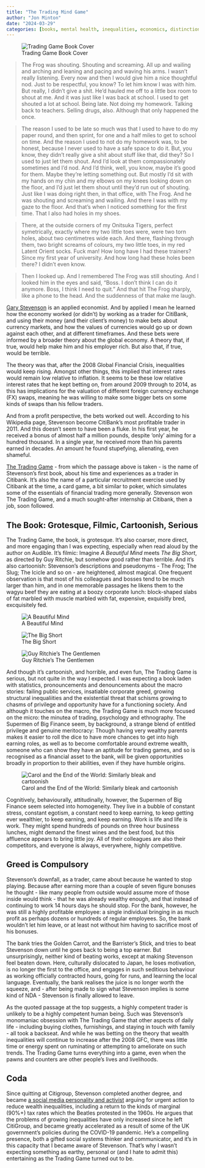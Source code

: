 ```yaml
---
title: "The Trading Mind Game"
author: "Jon Minton"
date: "2024-03-29"
categories: [books, mental health, inequalities, economics, distinction, banking]
---
```


![Trading Game Book Cover](https://cdn.penguin.co.uk/dam-assets/books/9780241636602/9780241636602-jacket-large.jpg)

> The Frog was shouting. Shouting and screaming. All up and wailing and arching and leaning and pacing and waving his arms. I wasn't really listening. Every now and then I would give him a nice thoughtful nod. Just to be respectful, you know? To let him know I was with him. But really, I didn't give a shit. He'd hauled me off to a little box room to shout at me. And it was just like I was back at school. I used to get shouted a lot at school. Being late. Not doing my homework. Talking back to teachers. Selling drugs, also. Although that only happened the once.

> The reason I used to be late so much was that I used to have to do my paper round, and then sprint, for one and a half miles to get to school on time. And the reason I used to not do my homework was, to be honest, because I never used to have a safe space to do it. But, you know, they didn't really give a shit about stuff like that, did they? So I used to just let them shout. And I'd look at them compassionately sometimes and I'd nod. And I'd think, well, you know, maybe it's good for them. Maybe they're letting something out. But mostly I'd sit with my hands on my chin and my elbows on my knees looking down on the floor, and I'd just let them shout until they'd run out of shouting. Just like I was doing right then, in that office, with The Frog. And he was shouting and screaming and wailing. And there I was with my gaze to the floor. And that's when I noticed something for the first time. That I also had holes in my shoes.

> There, at the outside corners of my Onitsuka Tigers, perfect symetrically, exactly where my two little toes were, were two torn holes, about two centimetres wide each. And there, flashing through them, two bright screams of colours, my two little toes, in my red Latent Orient socks. Fuck man! How long have I had these trainers? Since my first year of university. And how long had these holes been there? I didn't even know.

> Then I looked up. And I remembered The Frog was still shouting. And I looked him in the eyes and said, "Boss. I don't think I can do it anymore. Boss, I think I need to quit." And that hit The Frog sharply, like a phone to the head. And the suddenness of that make me laugh.

[Gary Stevenson](https://en.wikipedia.org/wiki/Gary_Stevenson_(economist)) is an applied economist. And by applied I mean he learned how the economy worked (or didn't) by working as a trader for CitiBank, and using their money (and their client's money) to make bets about currency markets, and how the values of currencies would go up or down against each other, and at different timeframes. And these bets were informed by a broader theory about the global economy. A theory that, if true, would help make him and his employer rich. But also that, if true, would be terrible.

The theory was that, after the 2008 Global Financial Crisis, inequalities would keep rising. Amongst other things, this implied that interest rates would remain low relative to inflation. It seems to be these low relative interest rates that he kept betting on, from around 2009 through to 2014, as this has implications for the valuation of different foreign currency exchange (FX) swaps, meaning he was willing to make some bigger bets on some kinds of swaps than his fellow traders.

And from a profit perspective, the bets worked out well. According to his Wikipedia page, Stevenson become CitiBank's most profitable trader in 2011. And this doesn't seem to have been a fluke. In his first year, he received a bonus of almost half a million pounds, despite 'only' aiming for a hundred thousand. In a single year, he received more than his parents earned in decades. An amount he found stupefying, alienating, even shameful.

[The Trading Game](https://www.penguin.co.uk/books/455809/the-trading-game-by-stevenson-gary/9780241636602) - from which the passage above is taken - is the name of Stevenson's first book, about his time and experiences as a trader in Citibank. It's also the name of a particular recruitment exercise used by Citibank at the time, a card game, a bit similar to poker, which simulates some of the essentials of financial trading more generally. Stevenson won The Trading Game, and a much sought-after internship at Citibank, then a job, soon followed.

## The Book: Grotesque, Filmic, Cartoonish, Serious

The Trading Game, the book, is grotesque. It's also coarser, more direct, and more engaging than I was expecting, especially when read aloud by the author on Audible. It's filmic: Imagine *A Beautiful Mind* meets *The Big Short*, as directed by Guy Ritchie, but somehow good rather than terrible. And it's also cartoonish: Stevenson's descriptions and pseudonyms - The Frog; The Slug; The Icicle and so on - are heightened, almost magical. One frequent observation is that most of his colleagues and bosses tend to be much larger than him, and in one memorable passages he likens them to the wagyu beef they are eating at a boozy corporate lunch: block-shaped slabs of fat marbled with muscle marbled with fat, expensive, exquisitly bred, excquisitely fed.

::: {layout-ncol="2"}
![A Beautiful Mind](https://i0.wp.com/the-art-of-autism.com/wp-content/uploads/2020/06/A-Beautiful-Mind.jpg?w=683&ssl=1){fig-alt="A Beautiful Mind"}

![The Big Short](https://m.media-amazon.com/images/I/91R+bbKP4KL._AC_SL1500_.jpg){fig-alt="The Big Short"}
:::

![Guy Ritchie's The Gentlemen](https://images.immediate.co.uk/production/volatile/sites/3/2024/02/the-gentlemen-key-art-79c5ff1.jpg?quality=90&webp=true&resize=1280,854){fig-alt="Guy Ritchie's The Gentlemen"}

And though it's cartoonish, and horrible, and even fun, The Trading Game is serious, but not quite in the way I expected. I was expecting a book laden with statistics, pronouncements and denouncements about the macro stories: failing public services, insatiable corporate greed, growing structural inequaliities and the existential threat that schisms growing to chasms of privilege and opportunity have for a functioning society. And although it touches on the macro, the Trading Game is much more focused on the micro: the minutea of trading, psychology and ethnography. The Supermen of Big Finance seem, by background, a strange blend of entitled privilege and genuine meritocracy: Though having very wealthy parents makes it easier to roll the dice to have more chances to get into high earning roles, as well as to become comfortable around extreme wealth, someone who can show they have an aptitude for trading games, and so is recognised as a financial asset to the bank, will be given opportunities broadly in proportion to their abilities, even if they have humble origins.

![Carol and the End of the World: Similarly bleak and cartoonish](https://preview.redd.it/this-is-a-screenrgrab-from-carol-and-the-end-of-the-world-v0-xgjdw6i9vd9c1.jpeg?auto=webp&s=d8a511e7fe850b07ae48ff087483bf9ef1635761)

Cognitively, behaviourally, attitudinally, however, the Supermen of Big Finance seem selected into homogeneity. They live in a bubble of constant stress, constant egotism, a constant need to keep earning, to keep getting ever wealthier, to keep earning, and keep earning. Work is life and life is work. They might spend hundreds of pounds on three hour business lunches, might demand the finest wines and the best food, but this affluence appears to bring little joy. All of their colleagues are also their competitors, and everyone is always, everywhere, highly competitive.

## Greed is Compulsory

Stevenson's downfall, as a trader, came about because he wanted to stop playing. Because after earning more than a couple of seven figure bonuses he thought - like many people from outside would assume more of those inside would think - that he was already wealthy enough, and that instead of continuing to work 14 hours days he should stop. For the bank, however, he was still a highly profitable employee: a single individual bringing in as much profit as perhaps dozens or hundreds of regular employees. So, the bank wouldn't let him leave, or at least not without him having to sacrifice most of his bonuses.

The bank tries the Golden Carrot, and the Barrister's Stick, and tries to beat Stevenson down until he goes back to being a top earner. But unsurprisingly, neither kind of beating works, except at making Stevenson feel beaten down. Here, culturally dislocated to Japan, he loses motivation, is no longer the first to the office, and engages in such seditious behaviour as working officially contracted hours, going for runs, and learning the local language. Eventually, the bank realises the juice is no longer worth the squeeze, and - after being made to sign what Stevenson implies is some kind of NDA - Stevenson is finally allowed to leave.

As the quoted passage at the top suggests, a highly competent trader is unlikely to be a highly competent human being. Such was Stevenson's monomaniac obsession with The Trading Game that other aspects of daily life - including buying clothes, furnishings, and staying in touch with family - all took a backseat. And while he was betting on the theory that wealth inequalities will continue to increase after the 2008 GFC, there was little time or energy spent on ruminating or attempting to ameliorate on such trends. The Trading Game turns everything into a game, even when the pawns and counters are other people's lives and livelihoods.

## Coda 

Since quitting at Citigroup, Stevenson completed another degree, and became [a social media personality and activist](https://www.youtube.com/@garyseconomics) arguing for urgent action to reduce wealth inequalities, including a return to the kinds of marginal (90%+) tax rates which the Beatles protested in the 1960s. He argues that the problems of growing inequalities have only increased since he left CitiGroup, and became greatly accelerated as a result of some of the UK government's policies during the COVID-19 pandemic. He's a compelling presence, both a gifted social systems thinker and communicator, and it's in this capacity that I became aware of Stevenson. That's why I wasn't expecting something as earthy, personal or (and I hate to admit this) entertaining as the Trading Game turned out to be.
